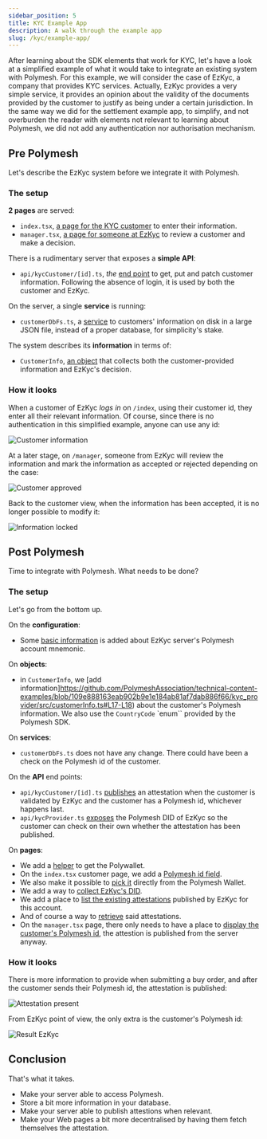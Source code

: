 ```yaml
---
sidebar_position: 5
title: KYC Example App
description: A walk through the example app
slug: /kyc/example-app/
---
```


After learning about the SDK elements that work for KYC, let's have a look at a simplified example of what it would take to integrate an existing system with Polymesh. For this example, we will consider the case of EzKyc, a company that provides KYC services. Actually, EzKyc provides a very simple service, it provides an opinion about the validity of the documents provided by the customer to justify as being under a certain jurisdiction. In the same way we did for the settlement example app, to simplify, and not overburden the reader with elements not relevant to learning about Polymesh, we did not add any authentication nor authorisation mechanism.

## Pre Polymesh

Let's describe the EzKyc system before we integrate it with Polymesh.

### The setup

**2 pages** are served:

- `index.tsx`, [a page for the KYC customer](https://github.com/PolymeshAssociation/technical-content-examples/blob/a9ca81ab05062f70e382fab0dae78716207aa698/kyc_provider/pages/index.tsx) to enter their information.
- `manager.tsx`, [a page for someone at EzKyc](https://github.com/PolymeshAssociation/technical-content-examples/blob/a9ca81ab05062f70e382fab0dae78716207aa698/kyc_provider/pages/manager.tsx) to review a customer and make a decision.

There is a rudimentary server that exposes a **simple API**:

- `api/kycCustomer/[id].ts`, _the_ [end point](https://github.com/PolymeshAssociation/technical-content-examples/blob/a9ca81ab05062f70e382fab0dae78716207aa698/kyc_provider/pages/api/kycCustomer/%5Bid%5D.ts) to get, put and patch customer information. Following the absence of login, it is used by both the customer and EzKyc.

On the server, a single **service** is running:

- `customerDbFs.ts`, a [service](https://github.com/PolymeshAssociation/technical-content-examples/blob/a9ca81ab05062f70e382fab0dae78716207aa698/kyc_provider/src/customerDbFs.ts) to customers' information on disk in a large JSON file, instead of a proper database, for simplicity's stake.

The system describes its **information** in terms of:

- `CustomerInfo`, [an object](https://github.com/PolymeshAssociation/technical-content-examples/blob/a9ca81ab05062f70e382fab0dae78716207aa698/kyc_provider/src/customerInfo.ts) that collects both the customer-provided information and EzKyc's decision.

### How it looks

When a customer of EzKyc _logs in_ on `/index`, using their customer id, they enter all their relevant information. Of course, since there is no authentication in this simplified example, anyone can use any id:

![Customer information](images/app-info-pre.png)

At a later stage, on `/manager`, someone from EzKyc will review the information and mark the information as accepted or rejected depending on the case:

![Customer approved](images/app-result-pre.png)

Back to the customer view, when the information has been accepted, it is no longer possible to modify it:

![Information locked](images/app-info-locked.png)

## Post Polymesh

Time to integrate with Polymesh. What needs to be done?

### The setup

Let's go from the bottom up.

On the **configuration**:

- Some [basic information](https://github.com/PolymeshAssociation/technical-content-examples/blob/109e888163eab902b9e1e184ab81af7dab886f66/kyc_provider/next.config.js) is added about EzKyc server's Polymesh account mnemonic.

On **objects**:

- in `CustomerInfo`, we [add information]https://github.com/PolymeshAssociation/technical-content-examples/blob/109e888163eab902b9e1e184ab81af7dab886f66/kyc_provider/src/customerInfo.ts#L17-L18) about the customer's Polymesh information. We also use the `CountryCode` `enum`` provided by the Polymesh SDK.

On **services**:

- `customerDbFs.ts` does not have any change. There could have been a check on the Polymesh id of the customer.

On the **API** end points:

- `api/kycCustomer/[id].ts` [publishes](https://github.com/PolymeshAssociation/technical-content-examples/blob/109e888163eab902b9e1e184ab81af7dab886f66/kyc_provider/pages/api/kycCustomer/%5Bid%5D.ts) an attestation when the customer is validated by EzKyc and the customer has a Polymesh id, whichever happens last.
- `api/kycProvider.ts` [exposes](https://github.com/PolymeshAssociation/technical-content-examples/blob/109e888163eab902b9e1e184ab81af7dab886f66/kyc_provider/pages/api/kycProvider.ts) the Polymesh DID of EzKyc so the customer can check on their own whether the attestation has been published.

On **pages**:

- We add a [helper](https://github.com/PolymeshAssociation/technical-content-examples/blob/109e888163eab902b9e1e184ab81af7dab886f66/kyc_provider/src/ui-helpers.ts) to get the Polywallet.
- On the `index.tsx` customer page, we add a [Polymesh id field](https://github.com/PolymeshAssociation/technical-content-examples/blob/109e888163eab902b9e1e184ab81af7dab886f66/kyc_provider/pages/index.tsx#L259).
- We also make it possible to [pick it](https://github.com/PolymeshAssociation/technical-content-examples/blob/109e888163eab902b9e1e184ab81af7dab886f66/kyc_provider/pages/index.tsx#L132-L136) directly from the Polymesh Wallet.
- We add a way to [collect EzKyc's DID](https://github.com/PolymeshAssociation/technical-content-examples/blob/109e888163eab902b9e1e184ab81af7dab886f66/kyc_provider/pages/index.tsx#L40-L42).
- We add a place to [list the existing attestations](https://github.com/PolymeshAssociation/technical-content-examples/blob/109e888163eab902b9e1e184ab81af7dab886f66/kyc_provider/pages/index.tsx#L270-L308) published by EzKyc for this account.
- And of course a way to [retrieve](https://github.com/PolymeshAssociation/technical-content-examples/blob/109e888163eab902b9e1e184ab81af7dab886f66/kyc_provider/pages/index.tsx#L163-L170) said attestations.
- On the `manager.tsx` page, there only needs to have a place to [display the customer's Polymesh id](https://github.com/PolymeshAssociation/technical-content-examples/blob/109e888163eab902b9e1e184ab81af7dab886f66/kyc_provider/pages/manager.tsx#L137-L140), the attestion is published from the server anyway.

### How it looks

There is more information to provide when submitting a buy order, and after the customer sends their Polymesh id, the attestation is published:

![Attestation present](images/app-info-post.png)

From EzKyc point of view, the only extra is the customer's Polymesh id:

![Result EzKyc](images/app-result-post.png)

## Conclusion

That's what it takes.

- Make your server able to access Polymesh.
- Store a bit more information in your database.
- Make your server able to publish attestions when relevant.
- Make your Web pages a bit more decentralised by having them fetch themselves the attestation.
